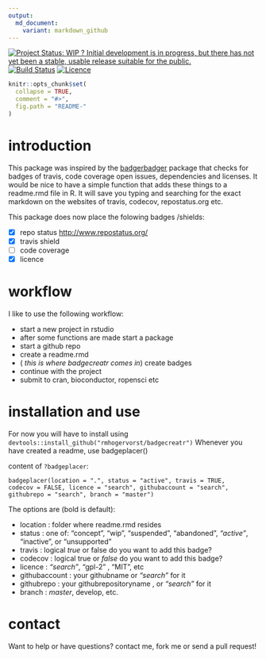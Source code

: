 ```yaml
---
output:
  md_document:
    variant: markdown_github
---
```

[![Project Status: WIP ? Initial development is in progress, but there has not yet been a stable, usable release suitable for the public.](http://www.repostatus.org/badges/latest/wip.svg)](http://www.repostatus.org/#wip)
[![Build Status](https://travis-ci.org/RMHogervorst/badgecreatr.svg?branch=master)](https://travis-ci.org/RMHogervorst/badgecreatr)
[![Licence](https://img.shields.io/badge/licence-GPL--3-red.svg)](https://www.gnu.org/licenses/gpl-3.0.en.html)


<!-- README.md is generated from README.Rmd. Please edit that file -->

```r
knitr::opts_chunk$set(
  collapse = TRUE,
  comment = "#>",
  fig.path = "README-"
)
```

# introduction
This package was inspired by the [badgerbadger](https://github.com/badges/badgerbadgerbadger) package that checks for badges of travis, code coverage open issues, dependencies and licenses.
It would be nice to have a simple function that adds these things to a readme.rmd file in R.
It will save you typing and searching for the exact markdown on the websites 
of travis, codecov, repostatus.org etc.


This package does now place the folowing badges /shields:

- [x] repo status <http://www.repostatus.org/>
- [x] travis shield
- [ ] code coverage
- [x] licence 

# workflow
I like to use the following workflow:

- start a new project in rstudio
- after some functions are made start a package
- start a github repo
- create a readme.rmd
-   ( *this is where badgecreatr comes in*) create badges
- continue with the project
- submit to cran, bioconductor, ropensci etc

# installation and use
For now you will have to install using `devtools::install_github("rmhogervorst/badgecreatr")`
Whenever you have created a readme, use badgeplacer()

content of `?badgeplacer`:

`badgeplacer(location = ".", status = "active", travis = TRUE,
  codecov = FALSE, licence = "search", githubaccount = "search",
  githubrepo = "search", branch = "master")`

The options are (bold is default):
  
- location	: folder where readme.rmd resides
- status	: one of: "concept", "wip", "suspended", "abandoned", *"active"*, "inactive", or "unsupported"
- travis	: logical *true* or false do you want to add this badge?
- codecov	: logical true or *false* do you want to add this badge?
- licence	: *"search"*, "gpl-2" , "MIT", etc
- githubaccount : your githubname or *"search"* for it 
- githubrepo	: your githubrepositoryname , or *"search"* for it
- branch	: *master*, develop, etc.


# contact
Want to help or have questions?  contact me, fork me or send a pull request!
